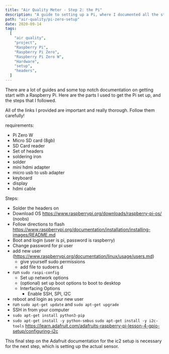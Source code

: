 ```yaml
---
title: "Air Quality Meter - Step 2: the Pi"
description: "A guide to setting up a Pi, where I documented all the steps"
path: "air-quality/pi-zero-setup"
date: 2020-09-14
tags:
  [
    "air quality",
    "project",
    "Raspberry Pi",
    "Raspberry Pi Zero",
    "Raspberry Pi Zero W",
    "Hardware",
    "setup",
    "headers",
  ]
---
```


There are a lot of guides and some top notch documentation on getting start with a Raspberry Pi. Here are the parts I used to get the Pi set up, and the steps that I followed.

All of the links I provided are important and really thorough. Follow them carefully!

requirements:

- Pi Zero W
- Micro SD card (8gb)
- SD Card reader
- Set of headers
- soldering iron
- solder
- mini hdmi adapter
- micro usb to usb adapter
- keyboard
- display
- hdmi cable

Steps:

- Solder the headers on
- Download OS https://www.raspberrypi.org/downloads/raspberry-pi-os/ (noobs)
- Follow directions to flash https://www.raspberrypi.org/documentation/installation/installing-images/README.md
- Boot and login (user is pi, password is raspberry)
- Change password for pi user
- add new user (https://www.raspberrypi.org/documentation/linux/usage/users.md)
  - give yourself sudo permissions
  - add file to sudoers.d
- run `sudo raspi-config`
  - Set up network options
  - (optional) set up boot options to boot to desktop
  - Interfacing Options
    - Enable SSH, SPI, I2C
- reboot and login as your new user
- run `sudo apt-get update` and `sudo apt-get upgrade`
- SSH in from your computer
- `sudo apt-get install python3-pip`
- `sudo apt-get install -y python-smbus` `sudo apt-get install -y i2c-tools` https://learn.adafruit.com/adafruits-raspberry-pi-lesson-4-gpio-setup/configuring-i2c

This final step on the Adafruit documentation for the ic2 setup is necessary for the next step, which is setting up the actual sensor.
